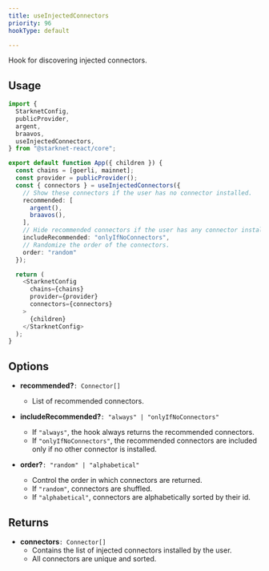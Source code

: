 ```yaml
---
title: useInjectedConnectors
priority: 96
hookType: default

---
```


Hook for discovering injected connectors.

## Usage

```ts
import {
  StarknetConfig,
  publicProvider,
  argent,
  braavos,
  useInjectedConnectors,
} from "@starknet-react/core";

export default function App({ children }) {
  const chains = [goerli, mainnet];
  const provider = publicProvider();
  const { connectors } = useInjectedConnectors({
    // Show these connectors if the user has no connector installed.
    recommended: [
      argent(),
      braavos(),
    ],
    // Hide recommended connectors if the user has any connector installed.
    includeRecommended: "onlyIfNoConnectors",
    // Randomize the order of the connectors.
    order: "random"
  });

  return (
    <StarknetConfig
      chains={chains}
      provider={provider}
      connectors={connectors}
    >
      {children}
    </StarknetConfig>
  );
}
```

## Options

 * __recommended?__`: Connector[]`
   - List of recommended connectors.

 * __includeRecommended?__`: "always" | "onlyIfNoConnectors"`
   - If `"always"`, the hook always returns the recommended connectors.
   - If `"onlyIfNoConnectors"`, the recommended connectors are included only if
     no other connector is installed.

 * __order?__`: "random" | "alphabetical"`
   - Control the order in which connectors are returned.
   - If `"random"`, connectors are shuffled.
   - If `"alphabetical"`, connectors are alphabetically sorted by their id.

## Returns

 * __connectors__`: Connector[]`
   - Contains the list of injected connectors installed by the user.
   - All connectors are unique and sorted.
